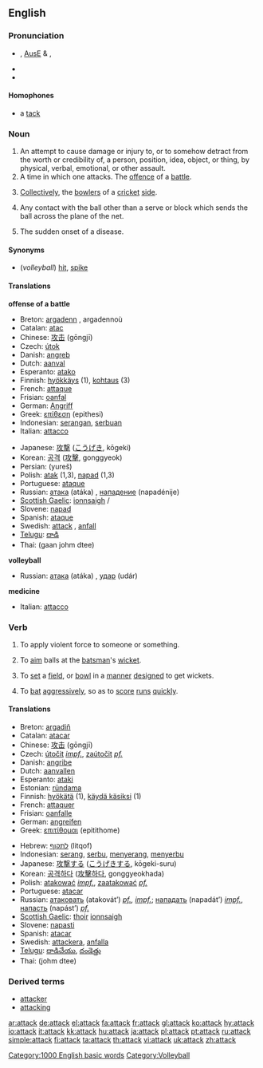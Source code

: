 ==English==

===Pronunciation===
*{{RP}}, [[w:Australian English|AusE]] & {{GenAm}} {{IPA|/əˈtæk/}}, {{SAMPA|/@t{:k/}}
*{{audio|en-us-attack.ogg|Audio (US)}}
*{{rhymes|æk}}

====Homophones====
*a [[tack]]

===Noun===
{{en-noun}}

# An attempt to cause damage or injury to, or to somehow detract from the worth or credibility of, a person, position, idea, object, or thing, by physical, verbal, emotional, or other assault.
# A time in which one attacks.  The [[offence]] of a [[battle]].
# {{cricket}} [[Collectively]], the [[bowler]]s of a [[cricket]] [[side]].
# {{volleyball}} Any contact with the ball other than a serve or block which sends the ball across the plane of the net.
# {{medicine}} The sudden onset of a disease.

====Synonyms====
* (''volleyball'') [[hit]], [[spike]]

====Translations====
'''offense of a battle'''
{{top}}
*Breton: [[argadenn]] {{f}}, argadennoù {{p}}
*Catalan: [[atac]] {{m}}
*Chinese: [[攻击]] (gōngjī)
*Czech: [[útok]] {{m}}
*Danish: [[angreb]]
*Dutch: [[aanval]] {{m}}
*Esperanto: [[atako]]
*Finnish: [[hyökkäys]] (1), [[kohtaus]] (3)
*French: [[attaque]] {{f}}
*Frisian: [[oanfal]]
*German: [[Angriff]] {{m}}
*Greek: [[επίθεση]] (epithesi) {{f}}
*Indonesian: [[serang|serangan]], [[serbu|serbuan]]
*Italian: [[attacco]] {{m}}
{{mid}}
*Japanese: [[攻撃]] ([[こうげき]], kōgeki)
*Korean: [[공격]] ([[攻擊]], gonggyeok)
*Persian: {{FAchar|[[یورش]]}} (yureš)
*Polish: [[atak]] {{m}} (1,3), [[napad]] {{m}} (1,3)
*Portuguese: [[ataque]] {{m}}
*Russian: [[атака]] (atáka) {{f}}, [[нападение]] (napadénije) {{n}}
*[[Scottish Gaelic]]: [[ionnsaigh]] {{m}}/{{f}}
*Slovene: [[napad]] {{m}}
*Spanish: [[ataque]] {{m}}
*Swedish: [[attack]] {{c}}, [[anfall]] {{n}}
*[[Telugu]]: [[దాడి]]
*Thai: {{THchar|[[การโจมตี]]}} (gaan johm dtee)
{{bottom}}

'''volleyball'''
{{top}}
{{mid}}
*Russian: [[атака]] (atáka) {{f}}, [[удар]] (udár) {{m}}
{{bottom}}

'''medicine'''
{{top}}
*Italian: [[attacco]] {{m}}
{{mid}}
{{bottom}}

===Verb===
{{en-verb}}

# {{transitive}} To apply violent force to someone or something.
# {{cattag|transitive|cricket}} To [[aim]] balls at the [[batsman]]'s [[wicket]].
# {{cattag|intransitive|cricket}} To [[set]] a [[field]], or [[bowl]] in a [[manner]] [[design]]ed to get wickets.
# {{cattag|intransitive|cricket}} To [[bat]] [[aggressive]]ly, so as to [[score]] [[run]]s [[quick]]ly.

====Translations====
{{top}}
*Breton: [[argadiñ]]
*Catalan: [[atacar]]
*Chinese: [[攻击]] (gōngjī)
*Czech: [[útočit]] ''[[impf.]]'', [[zaútočit]] ''[[pf.]]''
*Danish: [[angribe]]
*Dutch: [[aanvallen]]
*Esperanto: [[ataki]]
*Estonian: [[ründama]]
*Finnish: [[hyökätä]] (1), [[käydä käsiksi]] (1)
*French: [[attaquer]]
*Frisian: [[oanfalle]]
*German: [[angreifen]]
*Greek: [[επιτίθομαι]] (epitithome)
{{mid}}
*Hebrew: [[לתקוף]] (litqof)
*Indonesian: [[serang]], [[serbu]], [[serang|menyerang]], [[serbu|menyerbu]]
*Japanese: [[攻撃]]する ([[こうげき]]する, kōgeki-suru)
*Korean: [[공격하다]] ([[攻擊하다]], gonggyeokhada)
*Polish: [[atakować]] ''[[impf.]]'', [[zaatakować]] ''[[pf.]]''
*Portuguese: [[atacar]]
*Russian: [[атаковать]] (atakovát’) ''[[pf.]], [[impf.]]''; [[нападать]] (napadát’) ''[[impf.]]'', [[напасть]] (napást’) ''[[pf.]]''
*[[Scottish Gaelic]]: [[thoir]] [[ionnsaigh]]
*Slovene: [[napasti]]
*Spanish: [[atacar]]
*Swedish: [[attackera]], [[anfalla]]
*[[Telugu]]: [[దాడిచేయు]], [[దండెత్తు]]
*Thai: {{THchar|[[โจมตี]]}} (johm dtee)
{{bottom}}

===Derived terms===
*[[attacker]]
*[[attacking]]

[[Category:1000 English basic words]]
[[Category:Volleyball]]

[[ar:attack]]
[[de:attack]]
[[el:attack]]
[[fa:attack]]
[[fr:attack]]
[[gl:attack]]
[[ko:attack]]
[[hy:attack]]
[[io:attack]]
[[it:attack]]
[[kk:attack]]
[[hu:attack]]
[[ja:attack]]
[[pl:attack]]
[[pt:attack]]
[[ru:attack]]
[[simple:attack]]
[[fi:attack]]
[[ta:attack]]
[[th:attack]]
[[vi:attack]]
[[uk:attack]]
[[zh:attack]]